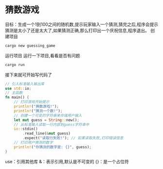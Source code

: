 # 猜数游戏
目标：生成一个1到100之间的随机数,提示玩家输入一个猜测,猜完之后,程序会提示猜测是太小了还是太大了,如果猜测正确,那么打印出一个庆祝信息,程序退出。
创建项目
```bash
cargo new guessing_game
```
运行项目
运行一下项目,看看是否有问题
```bash
cargo run 
```
接下来就可开始写代码了
```rust
// 引入标准输入输出库
use std::io; 
// 主函数
fn main() {
    // 打印游戏开始提示
    println!("猜数游戏!");
    println!("猜测一个数!");
    // 创建一个可变的字符串来存储用户输入
    let mut guess = String::new();
    // 从标准输入读取一行内容到guess字符串中
    io::stdin()
        .read_line(&mut guess) 
        .expect("读取行失败!"); // 如果读取失败,打印错误信息
    // 打印用户猜测的数字
    println!("你猜测的数字是: {}", guess);
}
```
use：引用其他库
&：表示引用,默认是不可变的
{}：是一个占位符